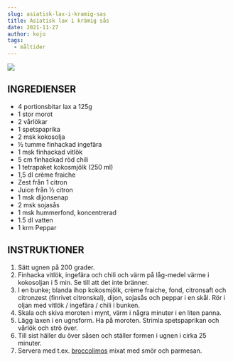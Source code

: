 ```yaml
---
slug: asiatisk-lax-i-kramig-sas
title: Asiatisk lax i krämig sås
date: 2021-11-27
author: kojo
tags:
  - måltider
---
```

![](http://www.ketolivet.se/wp-content/uploads/2021/03/IMG_9333-scaled.jpg)

## INGREDIENSER

* 4 portionsbitar lax a 125g
* 1 stor morot
* 2 vårlökar
* 1 spetspaprika
* 2 msk kokosolja
* ½ tumme finhackad ingefära
* 1 msk finhackad vitlök
* 5 cm finhackad röd chili
* 1 tetrapaket kokosmjölk (250 ml)
* 1,5 dl crème fraiche
* Zest från 1 citron
* Juice från ½ citron
* 1 msk dijonsenap
* 2 msk sojasås
* 1 msk hummerfond, koncentrerad
* 1.5 dl vatten
* 1 krm Peppar



## INSTRUKTIONER

1. Sätt ugnen på 200 grader.
2. Finhacka vitlök, ingefära och chili och värm på låg-medel värme i kokosoljan i 5 min. Se till att det inte bränner.
3. I en bunke; blanda ihop kokosmjölk, crème fraiche, fond, citronsaft och citronzest (finrivet citronskal), dijon, sojasås och peppar i en skål. Rör i oljan med vitlök / ingefära / chili i bunken.
4. Skala och skiva moroten i mynt, värm i några minuter i en liten panna.
5. Lägg laxen i en ugnsform. Ha på moroten. Strimla spetspaprikan och vårlök och strö över.
6. Till sist häller du över såsen och ställer formen i ugnen i cirka 25 minuter.
7. Servera med t.ex. [broccolimos](http://www.ketolivet.se/tillbehor/broccolimos-med-kycklinglarfile/) mixat med smör och parmesan.
